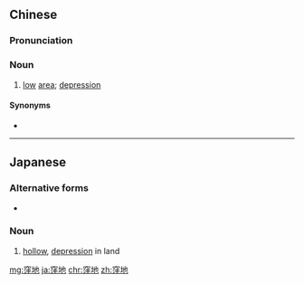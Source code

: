 {{also|洼地}}
==Chinese==
{{zh-forms|s=洼地}}

===Pronunciation===
{{zh-pron
|m=wādì
|c=waa1 dei6
|mn=qz,xm:oa-tōe/zz:oa-tē
|cat=n
}}

===Noun===
{{zh-noun}}

# {{lb|zh|geography}} [[low]] [[area]]; [[depression]]

====Synonyms====
* {{zh-l|凹地}}

----

==Japanese==
{{ja-kanjitab|窪|地}}

===Alternative forms===
* {{l/ja|凹地}}

===Noun===
{{ja-noun|くぼち}}

# [[hollow]], [[depression]] in land

[[mg:窪地]]
[[ja:窪地]]
[[chr:窪地]]
[[zh:窪地]]